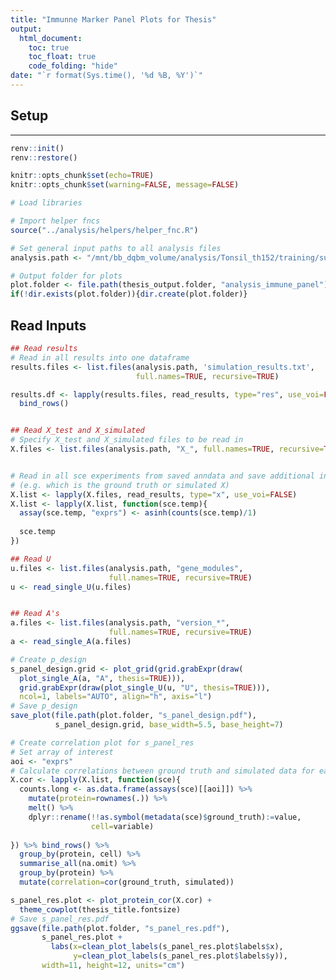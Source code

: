```yaml
---
title: "Immunne Marker Panel Plots for Thesis"
output: 
  html_document:
    toc: true
    toc_float: true
    code_folding: "hide"
date: "`r format(Sys.time(), '%d %B, %Y')`"
---
```



## Setup
***

```r
renv::init()
renv::restore()
```

```r
knitr::opts_chunk$set(echo=TRUE)
knitr::opts_chunk$set(warning=FALSE, message=FALSE)

# Load libraries
```

```r
# Import helper fncs
source("../analysis/helpers/helper_fnc.R")
```

```r
# Set general input paths to all analysis files
analysis.path <- "/mnt/bb_dqbm_volume/analysis/Tonsil_th152/training/subset/immune_markers_max_worst_protein/parameter_sweep/k_2/d_50/m_8"

# Output folder for plots
plot.folder <- file.path(thesis_output.folder, "analysis_immune_panel")
if(!dir.exists(plot.folder)){dir.create(plot.folder)}
```

## Read Inputs

```r
## Read results
# Read in all results into one dataframe
results.files <- list.files(analysis.path, 'simulation_results.txt',
                            full.names=TRUE, recursive=TRUE)

results.df <- lapply(results.files, read_results, type="res", use_voi=FALSE) %>% 
  bind_rows()


## Read X_test and X_simulated
# Specify X_test and X_simulated files to be read in
X.files <- list.files(analysis.path, "X_", full.names=TRUE, recursive=TRUE)


# Read in all sce experiments from saved anndata and save additional info in metadata
# (e.g. which is the ground truth or simulated X)
X.list <- lapply(X.files, read_results, type="x", use_voi=FALSE)
X.list <- lapply(X.list, function(sce.temp){
  assay(sce.temp, "exprs") <- asinh(counts(sce.temp)/1)
  
  sce.temp
})

## Read U
u.files <- list.files(analysis.path, "gene_modules",
                      full.names=TRUE, recursive=TRUE)
u <- read_single_U(u.files)


## Read A's
a.files <- list.files(analysis.path, "version_*",
                      full.names=TRUE, recursive=TRUE)
a <- read_single_A(a.files)
```

```r
# Create p_design
s_panel_design.grid <- plot_grid(grid.grabExpr(draw(
  plot_single_A(a, "A", thesis=TRUE))),
  grid.grabExpr(draw(plot_single_U(u, "U", thesis=TRUE))),
  ncol=1, labels="AUTO", align="h", axis="l")
# Save p_design
save_plot(file.path(plot.folder, "s_panel_design.pdf"),
          s_panel_design.grid, base_width=5.5, base_height=7)

# Create correlation plot for s_panel_res
# Set array of interest
aoi <- "exprs"
# Calculate correlations between ground truth and simulated data for each protein
X.cor <- lapply(X.list, function(sce){
  counts.long <- as.data.frame(assays(sce)[[aoi]]) %>%
    mutate(protein=rownames(.)) %>%
    melt() %>%
    dplyr::rename(!!as.symbol(metadata(sce)$ground_truth):=value,
                  cell=variable)
  
}) %>% bind_rows() %>%
  group_by(protein, cell) %>%
  summarise_all(na.omit) %>%
  group_by(protein) %>%
  mutate(correlation=cor(ground_truth, simulated))

s_panel_res.plot <- plot_protein_cor(X.cor) +
  theme_cowplot(thesis_title.fontsize)
# Save s_panel_res.pdf
ggsave(file.path(plot.folder, "s_panel_res.pdf"), 
       s_panel_res.plot +
         labs(x=clean_plot_labels(s_panel_res.plot$labels$x),
              y=clean_plot_labels(s_panel_res.plot$labels$y)), 
       width=11, height=12, units="cm")
```
